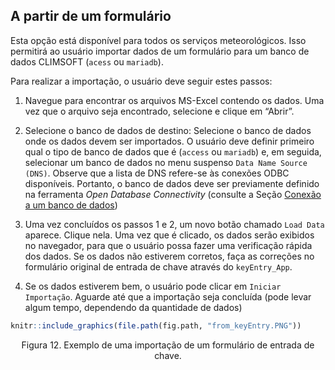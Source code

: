 ## A partir de um formulário
Esta opção está disponível para todos os serviços meteorológicos. Isso permitirá ao usuário importar dados de um formulário  para um banco de dados CLIMSOFT (`acess` ou `mariadb`).

Para realizar a importação, o usuário deve seguir estes passos:

1. Navegue para encontrar os arquivos MS-Excel contendo os dados. Uma vez que o arquivo seja encontrado, selecione e clique em "Abrir".

2. Selecione o banco de dados de destino: Selecione o banco de dados onde os dados devem ser importados. O usuário deve definir primeiro qual o tipo de banco de dados que é (`access` ou `mariadb`) e, em seguida, selecionar um banco de dados no menu suspenso `Data Name Source (DNS)`. Observe que a lista de DNS refere-se às conexões ODBC disponíveis. Portanto, o banco de dados deve ser previamente definido na ferramenta *Open Database Connectivity* (consulte a Seção [Conexão a um banco de dados](# odbc))

3. Uma vez concluídos os passos 1 e 2, um novo botão chamado `Load Data` aparece. Clique nela. Uma vez que é clicado, os dados serão exibidos no navegador, para que o usuário possa fazer uma verificação rápida dos dados. Se os dados não estiverem corretos, faça as correções no formulário original de entrada de chave através do `keyEntry_App`.

4. Se os dados estiverem bem, o usuário pode clicar em `Iniciar  Importação`. Aguarde até que a importação seja concluída (pode levar algum tempo, dependendo da quantidade de dados)

```r
knitr::include_graphics(file.path(fig.path, "from_keyEntry.PNG"))
```
<center>Figura 12. Exemplo de uma importação de um formulário de entrada de chave.</center><br>